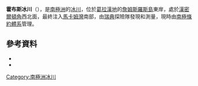 '''霍布斯冰川'''（{{lang-sv|Hobbs Glacier}}），是[[南極洲|南極洲]]的[[冰川|冰川]]，位於[[葛拉漢地|葛拉漢地]]的[[詹姆斯羅斯島|詹姆斯羅斯島]]東岸，處於[[漢密爾頓角|漢密爾頓角]]西北面，最終注入[[馬卡姆灣|馬卡姆灣]]南部，由[[瑞典|瑞典]]探險隊發現和測量，現時由[[南極條約體系|南極條約體系]]管理。

==參考資料==
*{{cite gnis | type = antarid | id = 6830| name = Hobbs Glacier | accessdate = 2012-06-18}}
*{{usgs-gazetteer|id=6830|name=Hobbs Glacier}}

{{coord|64|18|S|57|26|W|source:GNIS|display=title}}

{{DEFAULTSORT:Hobbs Glacier}}
[[Category:南極洲冰川|Category:南極洲冰川]]


{{JamesRossIsland-geo-stub}}